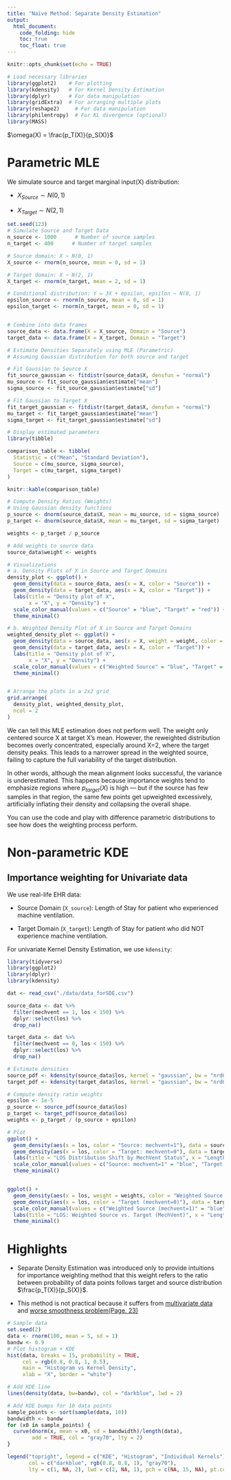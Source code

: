 ```yaml
---
title: "Naive Method: Separate Density Estimation"
output: 
  html_document:
    code_folding: hide
    toc: true
    toc_float: true
---
```


```r
knitr::opts_chunk$set(echo = TRUE)

# Load necessary libraries
library(ggplot2)    # For plotting
library(kdensity)   # For Kernel Density Estimation
library(dplyr)      # For data manipulation
library(gridExtra)  # For arranging multiple plots
library(reshape2)     # For data manipulation
library(philentropy)  # For KL divergence (optional)
library(MASS)
```

$\omega(X) = \frac{p_T(X)}{p_S(X)}$

# Parametric MLE 

We simulate source and target marginal input(X) distribution:

- $X_{Source} \sim N(0, 1)$

- $X_{Target} \sim N(2, 1)$

```r
set.seed(123)
# Simulate Source and Target Data
n_source <- 1000      # Number of source samples
n_target <- 400      # Number of target samples

# Source domain: X ~ N(0, 1)
X_source <- rnorm(n_source, mean = 0, sd = 1)

# Target domain: X ~ N(2, 1)
X_target <- rnorm(n_target, mean = 2, sd = 1)

# Conditional distribution: Y = 3X + epsilon, epsilon ~ N(0, 1)
epsilon_source <- rnorm(n_source, mean = 0, sd = 1)
epsilon_target <- rnorm(n_target, mean = 0, sd = 1)


# Combine into data frames
source_data <- data.frame(X = X_source, Domain = "Source")
target_data <- data.frame(X = X_target, Domain = "Target")

# Estimate Densities Separately using MLE (Parametric)
# Assuming Gaussian distribution for both source and target

# Fit Gaussian to Source X
fit_source_gaussian <- fitdistr(source_data$X, densfun = "normal")
mu_source <- fit_source_gaussian$estimate["mean"]
sigma_source <- fit_source_gaussian$estimate["sd"]

# Fit Gaussian to Target X
fit_target_gaussian <- fitdistr(target_data$X, densfun = "normal")
mu_target <- fit_target_gaussian$estimate["mean"]
sigma_target <- fit_target_gaussian$estimate["sd"]

# Display estimated parameters
library(tibble)

comparison_table <- tibble(
  Statistic = c("Mean", "Standard Deviation"),
  Source = c(mu_source, sigma_source),
  Target = c(mu_target, sigma_target)
)

knitr::kable(comparison_table)

# Compute Density Ratios (Weights)
# Using Gaussian density functions
p_source <- dnorm(source_data$X, mean = mu_source, sd = sigma_source)
p_target <- dnorm(source_data$X, mean = mu_target, sd = sigma_target)

weights <- p_target / p_source

# Add weights to source data
source_data$weight <- weights

# Visualizations
# a. Density Plots of X in Source and Target Domains
density_plot <- ggplot() +
  geom_density(data = source_data, aes(x = X, color = "Source")) +
  geom_density(data = target_data, aes(x = X, color = "Target")) +
  labs(title = "Density plot of X",
       x = "X", y = "Density") +
  scale_color_manual(values = c("Source" = "blue", "Target" = "red")) +
  theme_minimal()

# b. Weighted Density Plot of X in Source and Target Domains
weighted_density_plot <- ggplot() +
  geom_density(data = source_data, aes(x = X, weight = weight, color = "Weighted Source")) + 
  geom_density(data = target_data, aes(x = X, color = "Target")) +
  labs(title = "Density plot of X",
       x = "X", y = "Density") +
  scale_color_manual(values = c("Weighted Source" = "blue", "Target" = "red")) +
  theme_minimal()


# Arrange the plots in a 2x2 grid
grid.arrange(
  density_plot, weighted_density_plot,
  ncol = 2
)

```

We can tell this MLE estimation does not perform well. The weight only centered source X at target X's mean. However, the reweighted distribution becomes overly concentrated, especially around X=2, where the target density peaks. This leads to a narrower spread in the weighted source, failing to capture the full variability of the target distribution.

In other words, although the mean alignment looks successful, the variance is underestimated. This happens because importance weights tend to emphasize regions where $p_{target}(X)$ is high — but if the source has few samples in that region, the same few points get upweighted excessively, artificially inflating their density and collapsing the overall shape.

You can use the code and play with difference parametric distributions to see how does the weighting process perform.

# Non-parametric KDE

## Importance weighting for Univariate data

We use real-life EHR data:

- Source Domain (`X_source`): Length of Stay for patient who experienced machine ventilation.

- Target Domain (`X_target`): Length of Stay for patient who did NOT experience machine ventilation.

For univariate Kernel Density Estimation, we use `kdensity`:

```r
library(tidyverse)
library(ggplot2)
library(dplyr)
library(kdensity)

dat <- read_csv("./data/data_forSDE.csv")

source_data <- dat %>%
  filter(mechvent == 1, los < 150) %>%
  dplyr::select(los) %>%
  drop_na()

target_data <- dat %>%
  filter(mechvent == 0, los < 150) %>%
  dplyr::select(los) %>%
  drop_na()

# Estimate densities
source_pdf <- kdensity(source_data$los, kernel = "gaussian", bw = "nrd0")
target_pdf <- kdensity(target_data$los, kernel = "gaussian", bw = "nrd0")

# Compute density ratio weights
epsilon <- 1e-5
p_source <- source_pdf(source_data$los)
p_target <- target_pdf(source_data$los)
weights <- p_target / (p_source + epsilon)

# Plot
ggplot() +
  geom_density(aes(x = los, color = "Source: mechvent=1"), data = source_data, size = 1) +
  geom_density(aes(x = los, color = "Target: mechvent=0"), data = target_data, size = 1) +
  labs(title = "LOS Distribution Shift by MechVent Status", x = "Length of Stay", y = "Density") +
  scale_color_manual(values = c("Source: mechvent=1" = "blue", "Target: mechvent=0" = "red")) +
  theme_minimal()


ggplot() +
  geom_density(aes(x = los, weight = weights, color = "Weighted Source (mechvent=1)"), data = source_data, size = 1) +
  geom_density(aes(x = los, color = "Target (mechvent=0)"), data = target_data, size = 1) +
  scale_color_manual(values = c("Weighted Source (mechvent=1)" = "blue", "Target (mechvent=0)" = "red")) +
  labs(title = "LOS: Weighted Source vs. Target (MechVent)", x = "Length of Stay", y = "Density") +
  theme_minimal()

```

# Highlights

- Separate Density Estimation was introduced only to provide intuitions for importance weighting method that this weight refers to the ratio between probability of data points follows target and source distribution $\frac{p_T(X)}{p_S(X)}$.

- This method is not practical because it suffers from [multivariate data](https://medium.com/data-science/kernel-density-estimator-for-multidimensional-data-3e78c9779ed8) and [worse smoothness problem(Page. 23)](https://www.columbia.edu/~yt2661/STL/slides/Lecture-3.pdf)

```r
# Sample data
set.seed(2)
data <- rnorm(100, mean = 5, sd = 1)
bandw <- 0.9
# Plot histogram + KDE
hist(data, breaks = 15, probability = TRUE,
     col = rgb(0.8, 0.8, 1, 0.5),
     main = "Histogram vs Kernel Density",
     xlab = "X", border = "white")

# Add KDE line
lines(density(data, bw=bandw), col = "darkblue", lwd = 2)

# Add KDE bumps for 10 data points
sample_points <- sort(sample(data, 10))
bandwidth <- bandw
for (x0 in sample_points) {
  curve(dnorm(x, mean = x0, sd = bandwidth)/length(data), 
        add = TRUE, col = "gray70", lty = 2)
}

legend("topright", legend = c("KDE", "Histogram", "Individual Kernels"),
       col = c("darkblue", rgb(0.8, 0.8, 1), "gray70"), 
       lty = c(1, NA, 2), lwd = c(2, NA, 1), pch = c(NA, 15, NA), pt.cex = 2)
```


